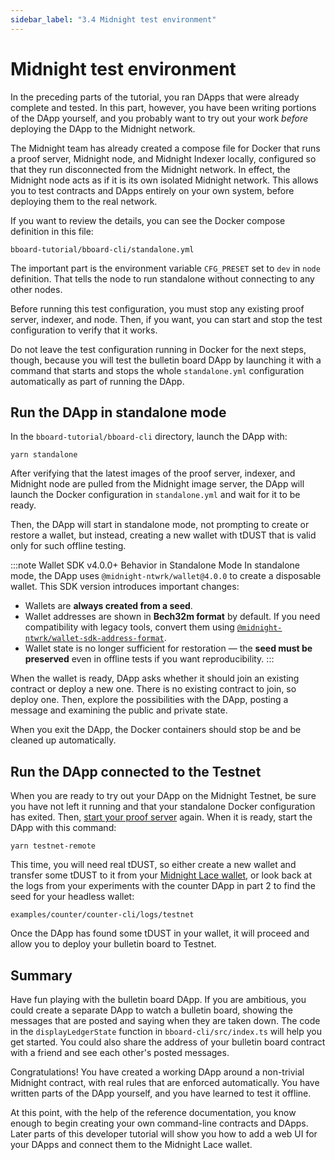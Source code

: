 ```yaml
---
sidebar_label: "3.4 Midnight test environment"
---
```


# Midnight test environment

In the preceding parts of the tutorial, you ran DApps that were
already complete and tested. In this part, however, you have been
writing portions of the DApp yourself, and you probably want to try
out your work _before_ deploying the DApp to the Midnight network.

The Midnight team has already created a compose file for Docker that
runs a proof server, Midnight node, and Midnight Indexer locally,
configured so that they run disconnected from the Midnight network.
In effect, the Midnight node acts as if it is its own isolated
Midnight network. This allows you to test contracts and DApps
entirely on your own system, before deploying them to the real
network.

If you want to review the details, you can see the Docker compose
definition in this file:

```
bboard-tutorial/bboard-cli/standalone.yml
```

The important part is the environment variable `CFG_PRESET` set to
`dev` in `node` definition. That tells the node to run standalone
without connecting to any other nodes.

Before running this test configuration, you must stop any existing
proof server, indexer, and node. Then, if you want, you can start and
stop the test configuration to verify that it works. 

Do not leave the test configuration running in Docker for the next
steps, though, because you will test the bulletin board DApp by
launching it with a command that starts and stops the whole
`standalone.yml` configuration automatically as part of running the
DApp.

## Run the DApp in standalone mode

In the `bboard-tutorial/bboard-cli` directory, launch the DApp with:

```shell
yarn standalone
```

After verifying that the latest images of the proof server, indexer,
and Midnight node are pulled from the Midnight image server, the DApp
will launch the Docker configuration in `standalone.yml` and wait
for it to be ready.

Then, the DApp will start in standalone mode, not prompting to create
or restore a wallet, but instead, creating a new wallet with tDUST
that is valid only for such offline testing.

:::note Wallet SDK v4.0.0+ Behavior in Standalone Mode
In standalone mode, the DApp uses `@midnight-ntwrk/wallet@4.0.0` to create a disposable wallet. This SDK version introduces important changes:

- Wallets are **always created from a seed**.
- Wallet addresses are shown in **Bech32m format** by default. If you need compatibility with legacy tools, convert them using [`@midnight-ntwrk/wallet-sdk-address-format`](https://www.npmjs.com/package/@midnight-ntwrk/wallet-sdk-address-format).
- Wallet state is no longer sufficient for restoration — the **seed must be preserved** even in offline tests if you want reproducibility.
:::


When the wallet is ready, DApp asks whether it should join an existing
contract or deploy a new one. There is no existing contract to join,
so deploy one. Then, explore the possibilities with the DApp, posting
a message and examining the public and private state.

When you exit the DApp, the Docker containers should stop be and be
cleaned up automatically.

## Run the DApp connected to the Testnet

When you are ready to try out your DApp on the Midnight Testnet, be
sure you have not left it running and that your standalone Docker
configuration has exited. Then,
[start your proof server](../using/proof-server) again. When it is
ready, start the DApp with this command:

```shell
yarn testnet-remote
```

This time, you will need real tDUST, so either create a new wallet and
transfer some tDUST to it from your [Midnight Lace wallet](/docs/develop/tutorial/1-using/chrome-ext.mdx),
or look back
at the logs from your experiments with the counter DApp in part 2 to
find the seed for your headless wallet:

```
examples/counter/counter-cli/logs/testnet
```

Once the DApp has found some tDUST in your wallet, it will proceed and
allow you to deploy your bulletin board to Testnet.

## Summary

Have fun playing with the bulletin board DApp. If you are ambitious,
you could create a separate DApp to watch a bulletin board, showing
the messages that are posted and saying when they are taken down. The
code in the `displayLedgerState` function in `bboard-cli/src/index.ts`
will help you get started. You could also share the address of your
bulletin board contract with a friend and see each other's posted
messages.

Congratulations! You have created a working DApp around a non-trivial
Midnight contract, with real rules that are enforced automatically.
You have written parts of the DApp yourself, and you have learned to
test it offline.

At this point, with the help of the reference documentation, you know
enough to begin creating your own command-line contracts and DApps.
Later parts of this developer tutorial will show you how to add a web
UI for your DApps and connect them to the Midnight Lace wallet.
